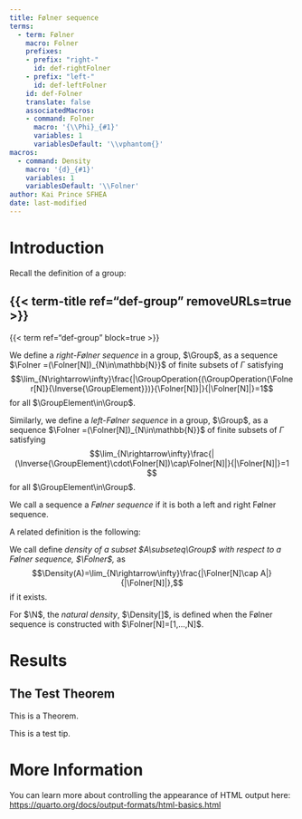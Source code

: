 ```yaml
---
title: Følner sequence
terms:
  - term: Følner
    macro: Folner
    prefixes:
    - prefix: "right-"
      id: def-rightFolner
    - prefix: "left-"
      id: def-leftFolner
    id: def-Folner
    translate: false
    associatedMacros:
    - command: Folner
      macro: '{\\Phi}_{#1}'
      variables: 1
      variablesDefault: '\\vphantom{}'
macros:
  - command: Density
    macro: '{d}_{#1}'
    variables: 1
    variablesDefault: '\\Folner'
author: Kai Prince SFHEA
date: last-modified
---
```


# Introduction

Recall the definition of a group:

::: {#def-group-recall}
## {{< term-title ref="def-group" removeURLs=true >}}

{{< term ref="def-group" block=true >}}
:::

::: {#def-rightFolner}
We define a *right-Følner sequence* in a group, $\Group$, as a sequence $\Folner =(\Folner[N])_{N\in\mathbb{N}}$ of finite subsets of $\Gamma$ satisfying
$$\lim_{N\rightarrow\infty}\frac{|\GroupOperation{(\GroupOperation{\Folner[N]}{\Inverse{\GroupElement}})}{\Folner[N]}|}{|\Folner[N]|}=1$$
for all $\GroupElement\in\Group$.
:::

::: {#def-leftFolner}
Similarly, we define a *left-Følner sequence* in a group, $\Group$, as a sequence $\Folner =(\Folner[N])_{N\in\mathbb{N}}$ of finite subsets of $\Gamma$ satisfying
$$\lim_{N\rightarrow\infty}\frac{|(\Inverse{\GroupElement}\cdot\Folner[N])\cap\Folner[N]|}{|\Folner[N]|}=1 $$
for all $\GroupElement\in\Group$.
:::

::: {#def-Folner}
We call a sequence a *Følner sequence* if it is both a left and right Følner sequence.
:::

A related definition is the following:

::: {#def-Density}
We call define *density of a subset $A\subseteq\Group$ with respect to a Følner sequence, $\Folner$,* as
$$\Density(A)=\lim_{N\rightarrow\infty}\frac{|\Folner[N]\cap A|}{|\Folner[N]|},$$
if it exists.
:::

For $\N$, the *natural density*, $\Density[]$, is defined when the Følner sequence is constructed with $\Folner[N]=[1,...,N]$.

# Results

::: {#thm-Test}
## The Test Theorem

This is a Theorem.
:::

::: {.callout-tip}
This is a test tip.
:::

# More Information

You can learn more about controlling the appearance of HTML output here: <https://quarto.org/docs/output-formats/html-basics.html>

